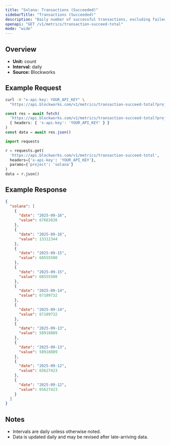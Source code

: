 ```yaml
---
title: "Solana: Transactions (Succeeded)"
sidebarTitle: "Transactions (Succeeded)"
description: "Daily number of successful transactions, excluding failed transactions."
openapi: "GET /v1/metrics/transaction-succeed-total"
mode: "wide"
---
```


## Overview

- **Unit:** count
- **Interval:** daily
- **Source:** Blockworks

## Example Request

<CodeGroup>

```bash cURL
curl -H "x-api-key: YOUR_API_KEY" \
  "https://api.blockworks.com/v1/metrics/transaction-succeed-total?project=solana"
```

```typescript TypeScript
const res = await fetch(
  'https://api.blockworks.com/v1/metrics/transaction-succeed-total?project=solana',
  { headers: { 'x-api-key': 'YOUR_API_KEY' } }
)
const data = await res.json()
```

```python Python
import requests

r = requests.get(
  'https://api.blockworks.com/v1/metrics/transaction-succeed-total',
  headers={'x-api-key': 'YOUR_API_KEY'},
  params={'project': 'solana'}
)
data = r.json()
```

</CodeGroup>

## Example Response

```json
{
  "solana": [
    {
      "date": "2025-09-16",
      "value": 67663830
    },
    {
      "date": "2025-09-16",
      "value": 13312344
    },
    {
      "date": "2025-09-15",
      "value": 68555500
    },
    {
      "date": "2025-09-15",
      "value": 68555500
    },
    {
      "date": "2025-09-14",
      "value": 67189732
    },
    {
      "date": "2025-09-14",
      "value": 67189732
    },
    {
      "date": "2025-09-13",
      "value": 58918889
    },
    {
      "date": "2025-09-13",
      "value": 58918889
    },
    {
      "date": "2025-09-12",
      "value": 65627423
    },
    {
      "date": "2025-09-12",
      "value": 65627423
    }
  ]
}
```

## Notes
- Intervals are daily unless otherwise noted.
- Data is updated daily and may be revised after late-arriving data.